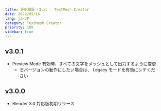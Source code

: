 ```yaml
---
title: 更新履歴 (3.x) - TextMesh Creator
date: 2022/05/16
lang: ja-JP
category: TextMesh Creator
priority: 100
sidebar: true
---
```


## v3.0.1

- Preview Mode 有効時、すべての文字をメッシュとして出力するように変更
  - 旧バージョンの動作にしたい場合は、 Legacy モードを有効にシテください

## v3.0.0

- Blender 3.0 対応版初期リリース
